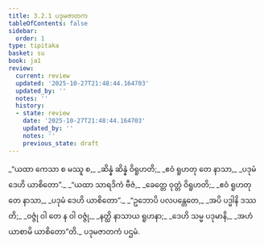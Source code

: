 ```yaml
---
title: 3.2.1 ပဒုမဇာတက
tableOfContents: false
sidebar:
  order: 1
type: tipitaka
basket: su
book: ja1
review:
  current: review
  updated: '2025-10-27T21:48:44.164703'
  updated_by: ''
  notes: ''
  history:
  - state: review
    date: '2025-10-27T21:48:44.164703'
    updated_by: ''
    notes: ''
    previous_state: draft
---
```



<ReviewStatus review={frontmatter.review} showDetails={true} />

<HypothesisAnnotation frontmatter={frontmatter} />

<DynamicBreadcrumb />

<Division number="31" book="ja1" e="ch" v="22" p="75">

<Paragraph number="712" type="verses" book="ja1">
_“ယထာ ကေသာ စ မဿူ စ,_  
_ဆိန္နံ ဆိန္နံ ဝိရူဟတိ;_  
_ဧဝံ ရူဟတု တေ နာသာ,_  
_ပဒုမံ ဒေဟိ ယာစိတော”._  

</Paragraph>

</Division>
<Division number="32" book="ja1" e="ch" v="22" p="75">

<Paragraph number="713" type="verses" book="ja1">
_“ယထာ သာရဒိကံ ဗီဇံ,_  
_ခေတ္တေ ဝုတ္တံ ဝိရူဟတိ;_  
_ဧဝံ ရူဟတု တေ နာသာ,_  
_ပဒုမံ ဒေဟိ ယာစိတော”._  

</Paragraph>

</Division>
<Division number="33" book="ja1" e="ch" v="22" p="75">

<Paragraph number="714" type="verses" book="ja1">
_“ဥဘောပိ ပလပန္တေတေ,_  
_အပိ ပဒ္မါနိ ဒဿတိ;_  
_ဝဇ္ဇုံ ဝါ တေ န ဝါ ဝဇ္ဇုံ,_  
_နတ္ထိ နာသာယ ရူဟနာ;_  
_ဒေဟိ သမ္မ ပဒုမာနိ,_  
_အဟံ ယာစာမိ ယာစိတော”တိ._  


</Paragraph>
</Division>

<Paragraph number="715" type="center" book="ja1">
ပဒုမဇာတကံ ပဌမံ.
</Paragraph>